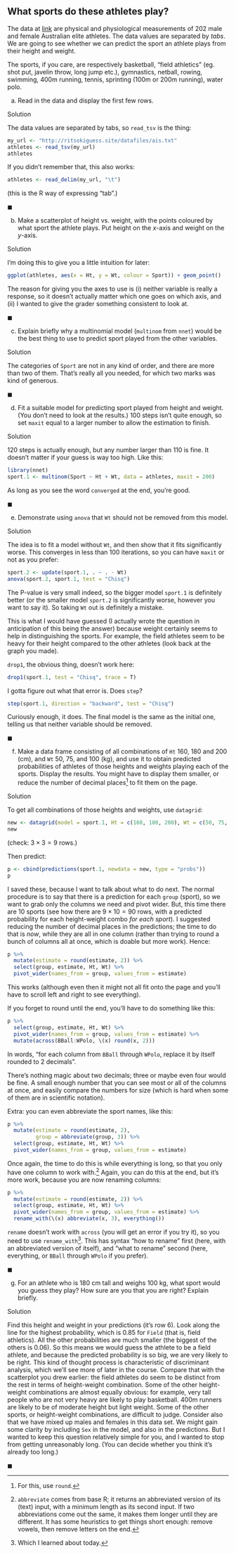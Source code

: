 ##  What sports do these athletes play?


 The data at
[link](http://ritsokiguess.site/datafiles/ais.txt) are physical
and physiological measurements of 202 male and female Australian elite
athletes. The data values are separated by *tabs*. We are going
to see whether we can predict the sport an athlete plays from their
height and weight.

The sports, if you care, are respectively basketball, 
"field athletics" (eg. shot put, javelin throw, long jump etc.),
gymnastics, netball, rowing, swimming, 400m running, tennis, sprinting
(100m or 200m running), water polo.



(a) Read in the data and display the first few rows.

Solution


The data values are separated by tabs, so `read_tsv` is
the thing:
```r
my_url <- "http://ritsokiguess.site/datafiles/ais.txt"
athletes <- read_tsv(my_url)
athletes
```

     

If you didn't remember that, this also works:

```r
athletes <- read_delim(my_url, "\t")
```

 

(this is the R way of expressing "tab".)

$\blacksquare$

(b) Make a scatterplot of height vs.\ weight, with the points
coloured by what sport the athlete plays. Put height on the $x$-axis
and weight on the $y$-axis.

Solution


I'm doing this to give you a little intuition for later:

```r
ggplot(athletes, aes(x = Ht, y = Wt, colour = Sport)) + geom_point()
```

     

The reason for giving you the axes to use is (i) neither variable is
really a response, so it doesn't actually matter which one goes on
which axis, and (ii) I wanted to give the grader something consistent
to look at.


$\blacksquare$


(c) Explain briefly why a multinomial model (`multinom`
from `nnet`) would be the best thing to use to predict sport
played from the other variables.

Solution


The categories of `Sport` are not in any kind of order, and
there are more than two of them.
That's really all you needed, for which two marks was kind of
generous. 

$\blacksquare$

(d) Fit a suitable model for predicting sport played from
height and weight. (You don't need to look at the results.) 100
steps isn't quite enough, so set `maxit` equal to a larger
number to allow the estimation to finish.

Solution


120 steps is actually enough, but any number larger than 110 is
fine. It doesn't matter if your guess is way too high. Like this:

```r
library(nnet)
sport.1 <- multinom(Sport ~ Ht + Wt, data = athletes, maxit = 200)
```

 

As long as you see the word `converged` at the end, you're
good. 

$\blacksquare$

(e) Demonstrate using `anova` that `Wt` should
not be removed from this model.

Solution


The idea is to fit a model without `Wt`, and then show that
it fits significantly worse. This converges in less than 100 iterations, so you can have `maxit` or not as you prefer:

```r
sport.2 <- update(sport.1, . ~ . - Wt)
anova(sport.2, sport.1, test = "Chisq")
```

     

The P-value is very small indeed, so the bigger model `sport.1`
is definitely better (or the smaller model `sport.2` is
significantly worse, however you want to say it). So taking
`Wt` out is definitely a mistake. 

This is what I would have guessed (I actually wrote the question in
anticipation of this being the answer) because weight certainly seems
to help in distinguishing the sports. For example, the field athletes
seem to be heavy for their height compared to the other athletes (look
back at the graph you made). 

`drop1`, the obvious thing, doesn't work here:

```r
drop1(sport.1, test = "Chisq", trace = T)
```

 

I gotta figure out what that error is.
Does `step`?

```r
step(sport.1, direction = "backward", test = "Chisq")
```

 

Curiously enough, it does. The final model is the same as the initial
one, telling us that neither variable should be removed.

$\blacksquare$

(f) Make a data frame consisting of all combinations of
`Ht` 160, 180 and 200 (cm), and `Wt` 50, 75, and 100
(kg), and use it to obtain predicted probabilities of athletes of
those heights and weights playing each of the sports. Display the
results. You might have to display them smaller, or reduce the
number of decimal places^[For this, use `round`.] 
to fit them on the page.

Solution

To get all combinations of those heights and weights, use `datagrid`:

```r
new <- datagrid(model = sport.1, Ht = c(160, 180, 200), Wt = c(50, 75, 100))
new
```

(check: $3 \times 3 = 9$ rows.)

Then predict:

```r
p <- cbind(predictions(sport.1, newdata = new, type = "probs"))
p
```

I saved these, because I want to talk about what to do next. The normal procedure is to say that there is a prediction for each `group` (sport), so we want to grab only the columns we need and pivot wider. But, this time there are 10 sports (see how there are $9 \times 10 = 90$ rows, with a predicted probability for each height-weight combo *for each sport*). I suggested reducing the number of decimal places in the predictions; the time to do that is *now*, while they are all in one column (rather than trying to round a bunch of columns all at once, which is doable but more work). Hence:

```r
p %>% 
  mutate(estimate = round(estimate, 2)) %>% 
  select(group, estimate, Ht, Wt) %>% 
  pivot_wider(names_from = group, values_from = estimate)
```

This works (although even then it might not all fit onto the page and you'll have to scroll left and right to see everything).

If you forget to round until the end, you'll have to do something like this:

```r
p %>% 
  select(group, estimate, Ht, Wt) %>% 
  pivot_wider(names_from = group, values_from = estimate) %>% 
  mutate(across(BBall:WPolo, \(x) round(x, 2)))
```

In words, "for each column from `BBall` through `WPolo`, replace it by itself rounded to 2 decimals".

There's nothing magic about two decimals; three or maybe even four would be fine. A small enough number that you can see most or all of the columns at once, and easily compare the numbers for size (which is hard when some of them are in scientific notation).

Extra: you can even abbreviate the sport names, like this:

```r
p %>% 
  mutate(estimate = round(estimate, 2),
         group = abbreviate(group, 3)) %>% 
  select(group, estimate, Ht, Wt) %>% 
  pivot_wider(names_from = group, values_from = estimate) 
```

Once again, the time to do this is while everything is long, so that you only have one column to work with.^[`abbreviate` comes from base R; it returns an abbreviated version of its (text) input, with a minimum length as its second input. If two abbreviations come out the same, it makes them longer until they are different. It has some heuristics to get things short enough: remove vowels, then remove letters on the end.] Again, you can do this at the end, but it's more work, because you are now renaming columns:

```r
p %>% 
  mutate(estimate = round(estimate, 2)) %>% 
  select(group, estimate, Ht, Wt) %>% 
  pivot_wider(names_from = group, values_from = estimate) %>% 
  rename_with(\(x) abbreviate(x, 3), everything())
```

`rename` doesn't work with `across` (you will get an error if you try it), so you need to use `rename_with`^[Which I learned about today.]. This has syntax "how to rename" first (here, with an abbreviated version of itself), and "what to rename" second (here, everything, or `BBall` through `WPolo` if you prefer). 

    
$\blacksquare$

(g) For an athlete who is 180 cm tall and weighs 100 kg, what
 sport would you guess they play? How sure are you that you are
 right? Explain briefly.

Solution


Find this height and weight in your predictions (it's row 6). Look
along the line for the highest probability, which is 0.85 for
`Field` (that is, field athletics). All the other
probabilities are much smaller (the biggest of the others is
0.06). So this means we would guess the athlete to be a field
athlete, and because the predicted probability is so big, we are
very likely to be right.
This kind of thought process is characteristic of discriminant
analysis, which we'll see more of later in the course.
Compare that with the scatterplot you drew earlier: the field
athletes do seem to be distinct from the rest in terms of
height-weight combination. 
Some of the other height-weight combinations are almost equally
obvious: for example, very tall people who are not very heavy are
likely to play basketball. 400m runners are likely to be of
moderate height but light weight. Some of the other sports, or
height-weight combinations, are difficult to judge. Consider also
that we have mixed up males and females in this data set. We might
gain some clarity by including `Sex` in the model, and also
in the predictions. But I wanted to keep this question relatively
simple for you, and I wanted to stop from getting unreasonably
long. (You can decide whether you think it's already too long.)
 
$\blacksquare$



